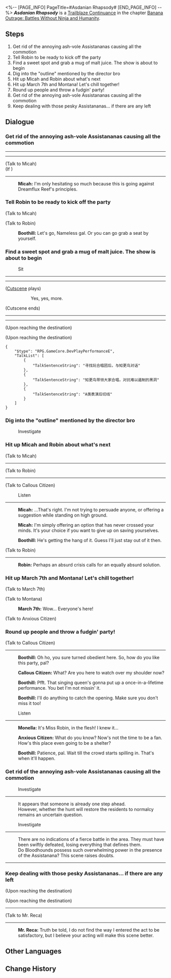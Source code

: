 <%-- [PAGE_INFO]
PageTitle=#Asdanian Rhapsody#
[END_PAGE_INFO] --%>
{{Stub|Dialogue.}}
{{Mission Infobox
|id            = 1034209
|title         = 
|image         = Mission Asdanian Rhapsody.png{{subst:void|<!--$UPLOAD:<<SpriteOutput/Chronicle/1034209.png>-<Mission Asdanian Rhapsody.png>-<Fate's Atlas Images>>-->}}
|type          = Trailblaze Continuance
|event_name    = 
|chapter       = Banana Outrage: Battles Without Ninja and Humanity
|requirements  = [[Trailblaze Continuance]] ''[[The Men Who Tread on the Monkey's Tail]]'' completed
|summary       = Dreamflux Reef remains plagued by the memetic virus, prompting Mr. Reca to bring over a new "outline." Following his curriculum, Boothill gathers the townspeople for a party. With Robin as the MC, the power of Harmony descends through electronic dance music, successfully dispersing the influence of Slumbernana Monkey.
|characters    = Anxious Citizen; Boothill; Callous Citizen; March 7th; Micah; Monella; Mr. Reca; Robin; Trailblazer
|startLocation = [[Penacony]] - [[Dreamflux Reef]]
|world         = Penacony
|area          = Dreamflux Reef
|prev          = The Men Who Tread on the Monkey's Tail
|next          = Battles Without Ninja and Humanity
|rewards       = Trailblaze EXP*300; Stellar Jade*40; Refined Aether*4; Lost Crystal*3; Credit*30,000
}}
'''''Asdanian Rhapsody''''' is a [[Trailblaze Continuance]] in the chapter [[Banana Outrage: Battles Without Ninja and Humanity]].

==Steps==
# Get rid of the annoying ash-vole Assistananas causing all the commotion
# Tell Robin to be ready to kick off the party
# Find a sweet spot and grab a mug of malt juice. The show is about to begin
# Dig into the "outline" mentioned by the director bro
# Hit up Micah and Robin about what's next
# Hit up March 7th and Montana! Let's chill together!
# Round up people and throw a fudgin' party!
# Get rid of the annoying ash-vole Assistananas causing all the commotion
# Keep dealing with those pesky Assistananas... if there are any left

<!--
==Gameplay Notes==

--><!--
==Trial Character==

-->
==Dialogue==
{{Stub Dialogue}}
===Get rid of the annoying ash-vole Assistananas causing all the commotion{{subst:void|<!--103420901-->}}===
{{Mission Description|type=continuance|location=Dreamflux Reef|These lil' fudgin' monkeys are tossing banana peels everywhere like it's nobody's business. Since there's no janitor in this dump, you might as well lend a hand in cleaning up.<br />With your pistols as your broom, of course.}}
{{Dialogue Start}}
----
:{{tx}}
----
:{{tx}}

;(Talk to Micah)
;(If {{cx}}<!--SubMission Finish: 103420901-->)
----
:{{A|VO chapter3 38 micah 110.ogg}} '''Micah:''' I'm only hesitating so much because this is going against Dreamflux Reef's principles.
{{Dialogue End}}

===Tell Robin to be ready to kick off the party{{subst:void|<!--103420907-->}}===
{{Mission Description|type=continuance|location=Dreamflux Reef|update|This hunt is a blast, with tasty malt juice, hilarious monkeys, and a fudgin' awesome party! Yeah, it's a bit off the wall, and things don't always add up, but just like they say in the movie you watched last time... Dang, what was that line again...?<br />"If everything can be explained, this world would lose its touch of enigma."}}
{{Dialogue Start}}

;(Talk to Micah)
:{{tx}}

;(Talk to Robin)
:{{tx}}

:{{A|VO chapter3 38 boothill 166.ogg}} '''Boothill:''' Let's go, Nameless gal. Or you can go grab a seat by yourself.
{{Dialogue End}}

===Find a sweet spot and grab a mug of malt juice. The show is about to begin{{subst:void|<!--103420920-->}}===
{{Dialogue Start}}

:{{DIcon|Loupe}} Sit
:{{tx}}
----
----
;([[#Gallery|Cutscene]] plays)
::Yes, yes, more.
;(Cutscene ends)
----
----
:{{tx}}
;(Upon reaching the destination)

;(Upon reaching the destination)
<pre>{
	"$type": "RPG.GameCore.DevPlayPerformanceE",
	"TalkList": [
		{
			"TalkSentenceString": "寻找玩合唱团后，与知更鸟对话"
		},
		{
			"TalkSentenceString": "知更鸟带领大家合唱，对抗难以遏制的黑洞"
		},
		{
			"TalkSentenceString": "A类表演后切线"
		}
	]
}</pre>
{{Dialogue End}}

===Dig into the "outline" mentioned by the director bro{{subst:void|<!--103420916-->}}===
{{Mission Description|type=continuance|location=Dreamflux Reef|update|So, this director bro isn't too keen on monkeys, but he sure beats around the bush just like those shirthead monkey lovers. Can't blame them, because your colleagues never really got the hang of talking plain human language. Once you've fixed your Synesthesia Beacon, you'll teach them how to talk like a straight shooter.<br />See what gift he's got lined up, and if it's a dud, feel free to roast his movies in bad reviews.}}
{{Dialogue Start}}

:{{DIcon|Loupe}} Investigate
:{{tx}}
{{Dialogue End}}

===Hit up Micah and Robin about what's next{{subst:void|<!--103420917-->}}===
{{Mission Description|type=continuance|location=Dreamflux Reef|update|So, this director bro isn't too keen on monkeys, but he sure beats around the bush just like those shirthead monkey lovers. Can't blame them, because your colleagues never really got the hang of talking plain human language. Once you've fixed your Synesthesia Beacon, you'll teach them how to talk like a straight shooter.<br />But hey, this dude's narrative looks interesting, so why not pitch in and help recruit actors?}}
{{Dialogue Start}}

;(Talk to Micah)
:{{tx}}
----
:{{tx}}

;(Talk to Robin)
:{{tx}}
----
:{{tx}}


;(Talk to Callous Citizen)
:{{tx}}

:{{DIcon|Loupe}} Listen
----
:{{A|VO chapter3 38 micah 120.ogg}} '''Micah:''' ...That's right. I'm not trying to persuade anyone, or offering a suggestion while standing on high ground.
:{{A|VO chapter3 38 micah 121.ogg}} '''Micah:''' I'm simply offering an option that has never crossed your minds. It's your choice if you want to give up on saving yourselves.
:{{A|VO chapter3 38 boothill 143.ogg}} '''Boothill:''' He's getting the hang of it. Guess I'll just stay out of it then.

;(Talk to Robin)
----
:{{A|VO chapter3 38 robin 119.ogg}} '''Robin:''' Perhaps an absurd crisis calls for an equally absurd solution.
{{Dialogue End}}

===Hit up March 7th and Montana! Let's chill together!{{subst:void|<!--103420904-->}}===
{{Dialogue Start}}

;(Talk to March 7th)
:{{tx}}

;(Talk to Montana)
:{{tx}}

:{{A|VO chapter3 38 mar7th 113.ogg}} '''March 7th:''' Wow... Everyone's here!

;(Talk to Anxious Citizen)
:{{tx}}
{{Dialogue End}}

===Round up people and throw a fudgin' party!{{subst:void|<!--103420923-->}}===
{{Dialogue Start}}

;(Talk to Callous Citizen)
----
:{{A|VO chapter3 38 boothill 140.ogg}} '''Boothill:''' Oh ho, you sure turned obedient here. So, how do you like this party, pal?
:{{A|VO chapter3 38 jumin2 105.ogg}} '''Callous Citizen:''' What? Are you here to watch over my shoulder now?
:{{A|VO chapter3 38 boothill 141.ogg}} '''Boothill:''' Pfft. That singing queen's gonna put up a once-in-a-lifetime performance. You bet I'm not missin' it.
:{{A|VO chapter3 38 boothill 142.ogg}} '''Boothill:''' I'll do anything to catch the opening. Make sure you don't miss it too!

:{{DIcon|Loupe}} Listen
----
:{{A|VO chapter3 38 sheyuanB 103.ogg}} '''Monella:''' It's Miss Robin, in the flesh! I knew it...
:{{A|VO chapter3 38 jumin1 104.ogg}} '''Anxious Citizen:''' What do you know? Now's not the time to be a fan. How's this place even going to be a shelter?
:{{A|VO chapter3 38 boothill 135.ogg}} '''Boothill:''' Patience, pal. Wait till the crowd starts spilling in. That's when it'll happen.
{{Dialogue End}}

===Get rid of the annoying ash-vole Assistananas causing all the commotion{{subst:void|<!--103420912-->}}===
{{Mission Description|type=continuance|location=Dreamflux Reef|update|These lil' fudgin' monkeys are tossing banana peels everywhere like it's nobody's business. Since there's no janitor in this dump, you might as well lend a hand in cleaning up.<br />With your pistols as your broom, of course.}}
{{Dialogue Start}}


:{{DIcon|Loupe}} Investigate
----
:It appears that someone is already one step ahead.
:However, whether the hunt will restore the residents to normalcy remains an uncertain question.

:{{DIcon|Loupe}} Investigate
----
:There are no indications of a fierce battle in the area. They must have been swiftly defeated, losing everything that defines them.
:Do Bloodhounds possess such overwhelming power in the presence of the Assistanana? This scene raises doubts.
----
:{{tx}}
{{Dialogue End}}

===Keep dealing with those pesky Assistananas... if there are any left{{subst:void|<!--103420914-->}}===
{{Dialogue Start}}
;(Upon reaching the destination)

;(Upon reaching the destination)
:{{tx}}
----
:{{tx}}

;(Talk to Mr. Reca)
----
:{{A|VO chapter3 38 mrreca 114.ogg}} '''Mr. Reca:''' Truth be told, I do not find the way I entered the act to be satisfactory, but I believe your acting will make this scene better.
{{Dialogue End}}

==Other Languages==
{{Other Languages
|en   = Asdanian Rhapsody
|zhs  = 阿斯德纳狂想曲
|zht  = 阿斯德納狂想曲
|ja   = アスデナ・ラプソディ
|ko   = 아스다나 랩소디
|es   = Asdanian Rhapsody
|fr   = Asdanian Rhapsody
|ru   = Асданская рапсодия
|th   = Asdana แรปโซดี
|vi   = Giai Điệu Asdana
|de   = Asdanian Rhapsody
|id   = Rapsodi Asdana
|pt   = Rapsódia Asdaniana
}}

==Change History==
{{Change History|2.6}}
